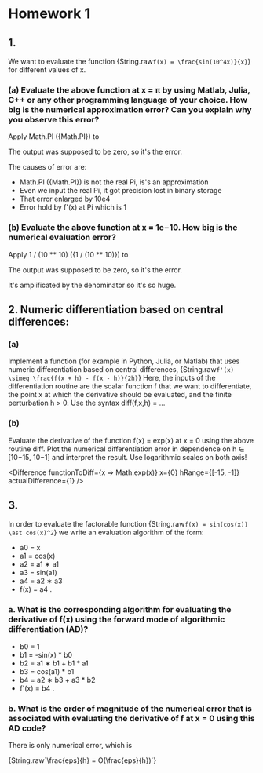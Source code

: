 
# Homework 1

## 1.

We want to evaluate the function
<InlineMath>
  {String.raw`f(x) = \frac{sin(10^4x)}{x}`}
</InlineMath>
for different values of x.

### (a) Evaluate the above function at x = π by using Matlab, Julia, C++ or any other programming language of your choice. How big is the numerical approximation error? Can you explain why you observe this error?

<div>Apply Math.PI ({Math.PI}) to </div>
<DisplayNumericalErrors value={Math.PI} />

The output was supposed to be zero, so it's the error.

The causes of error are:

- Math.PI ({Math.PI}) is not the real Pi, is's an approximation
- Even we input the real Pi, it got precision lost in binary storage
- That error enlarged by 10e4
- Error hold by f'(x) at Pi which is 1

### (b) Evaluate the above function at x = 1e−10. How big is the numerical evaluation error?

<div>Apply 1 / (10 ** 10) ({1 / (10 ** 10)}) to </div>
<DisplayNumericalErrors value={1 / (10 ** 10)} />

The output was supposed to be zero, so it's the error.

It's amplificated by the denominator so it's so huge.

## 2. Numeric differentiation based on central differences:

### (a)
Implement a function (for example in Python, Julia, or Matlab) that uses numeric differentiation based on central differences,
<InlineMath>
  {String.raw`f'(x) \simeq \frac{f(x + h) - f(x - h)}{2h}`}
</InlineMath>
Here, the inputs of the differentiation routine are the scalar function f that we want to differentiate, the point x at which the derivative should be evaluated, and the finite perturbation h > 0. Use the syntax diff(f,x,h) = ...

<Difference />

### (b)

Evaluate the derivative of the function f(x) = exp(x) at x = 0 using the above routine diff. Plot the numerical differentiation error in dependence on h ∈ [10−15, 10−1] and interpret the result. Use logarithmic scales on both axis!

<Difference functionToDiff={x => Math.exp(x)} x={0} hRange={[-15, -1]} actualDifference={1} />

## 3.

In order to evaluate the factorable function
<InlineMath>
  {String.raw`f(x) = sin(cos(x)) \ast cos(x)^2`}
</InlineMath>
we write an evaluation algorithm of the form:

- a0 = x
- a1 = cos(x)
- a2 = a1 ∗ a1
- a3 = sin(a1)
- a4 = a2 ∗ a3
- f(x) = a4 .

### a. What is the corresponding algorithm for evaluating the derivative of f(x) using the forward mode of algorithmic differentiation (AD)? 

- b0 = 1
- b1 = -sin(x) * b0
- b2 = a1 ∗ b1 + b1 * a1
- b3 = cos(a1) * b1
- b4 = a2 ∗ b3 + a3 * b2
- f'(x) = b4 .

### b. What is the order of magnitude of the numerical error that is associated with evaluating the derivative of f at x = 0 using this AD code?

There is only numerical error, which is

<InlineMath>
  {String.raw`\frac{eps}{h} = O(\frac{eps}{h})`}
</InlineMath>
